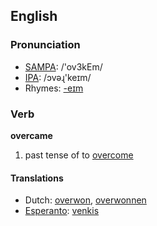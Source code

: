==English==

===Pronunciation===
*[[w:SAMPA|SAMPA]]: /'ov3kEm/
*[[w:IPA|IPA]]: /ɔvəɻ'keɪm/
*Rhymes: [[Rhymes:English:-eɪm|-eɪm]]

===Verb===
'''overcame'''

# past tense of to [[overcome]]

====Translations====
*Dutch: [[overwon]], [[overwonnen]]
*[[Esperanto]]: [[venkis]]